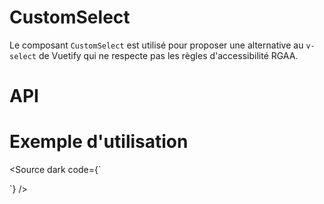 
<Meta of={CustomSelectStories} />

# CustomSelect

Le composant `CustomSelect` est utilisé pour proposer une alternative au `v-select` de Vuetify qui ne respecte pas les règles d'accessibilité RGAA.

<Canvas of={CustomSelectStories.Default} />

<Story of={CustomSelectStories.Info} />

# API

<Controls of={CustomSelectStories.Default} />

# Exemple d'utilisation

<Source dark code={`
<script setup lang="ts">

	const selectedValue = ref(undefined)

	const items = [
		{ text: 'Option 1', value: '1' },
		{ text: 'Option 2', value: '2' },
	]
</script>

<template>
	<main class="ma-12">
		SelectedValue: {{ selectedValue }}
		<div class="d-flex flex-wrap align-center">
			<custom-select
				v-model="selectedValue"
				:items="items"
				text-key="text"
				outlined
				required
			/>
		</div>
	</main>
</template>
`} />